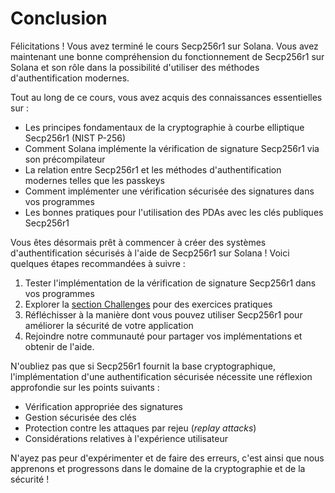 
# Conclusion

Félicitations ! Vous avez terminé le cours Secp256r1 sur Solana. Vous avez maintenant une bonne compréhension du fonctionnement de Secp256r1 sur Solana et son rôle dans la possibilité d'utiliser des méthodes d'authentification modernes.

<ArticleSection name="Ce que vous avez appris" id="what-you-learned" level="h2" />

Tout au long de ce cours, vous avez acquis des connaissances essentielles sur :
- Les principes fondamentaux de la cryptographie à courbe elliptique Secp256r1 (NIST P-256)
- Comment Solana implémente la vérification de signature Secp256r1 via son précompilateur
- La relation entre Secp256r1 et les méthodes d'authentification modernes telles que les passkeys
- Comment implémenter une vérification sécurisée des signatures dans vos programmes
- Les bonnes pratiques pour l'utilisation des PDAs avec les clés publiques Secp256r1

<ArticleSection name="Prochaines étapes" id="next-steps" level="h2" />

Vous êtes désormais prêt à commencer à créer des systèmes d'authentification sécurisés à l'aide de Secp256r1 sur Solana ! Voici quelques étapes recommandées à suivre :

1. Tester l'implémentation de la vérification de signature Secp256r1 dans vos programmes
2. Explorer la [section Challenges](/en/challenges) pour des exercices pratiques
3. Réfléchisser à la manière dont vous pouvez utiliser Secp256r1 pour améliorer la sécurité de votre application
4. Rejoindre notre communauté pour partager vos implémentations et obtenir de l'aide.

N'oubliez pas que si Secp256r1 fournit la base cryptographique, l'implémentation d'une authentification sécurisée nécessite une réflexion approfondie sur les points suivants :
- Vérification appropriée des signatures
- Gestion sécurisée des clés
- Protection contre les attaques par rejeu (*replay attacks*)
- Considérations relatives à l'expérience utilisateur

N'ayez pas peur d'expérimenter et de faire des erreurs, c'est ainsi que nous apprenons et progressons dans le domaine de la cryptographie et de la sécurité !
